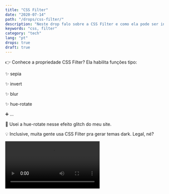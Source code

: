 ```yaml
---
title: "CSS Filter"
date: "2020-07-14"
path: "/drops/css-filter/"
description: "Neste drop falo sobre a CSS Filter e como ela pode ser interessantes para manipulação de imagens até tematizações completas."
keywords: "css, filter"
category: "tech"
lang: "pt"
drops: true
draft: true
---
```



<Drop>

👉 Conhece a propriedade CSS Filter? Ela habilita funções tipo:

✨ sepia

✨ invert

✨ blur

✨ hue-rotate

➕ ...

🎨 Usei a hue-rotate nesse efeito glitch do meu site.

💡 Inclusive, muita gente usa CSS Filter pra gerar temas dark. Legal, né?

<Video src="https://video.twimg.com/ext_tw_video/1283009605866594308/pu/vid/534x392/oxdoLFbQ8u8JxAsV.mp4?tag=10" />

</Drop>
